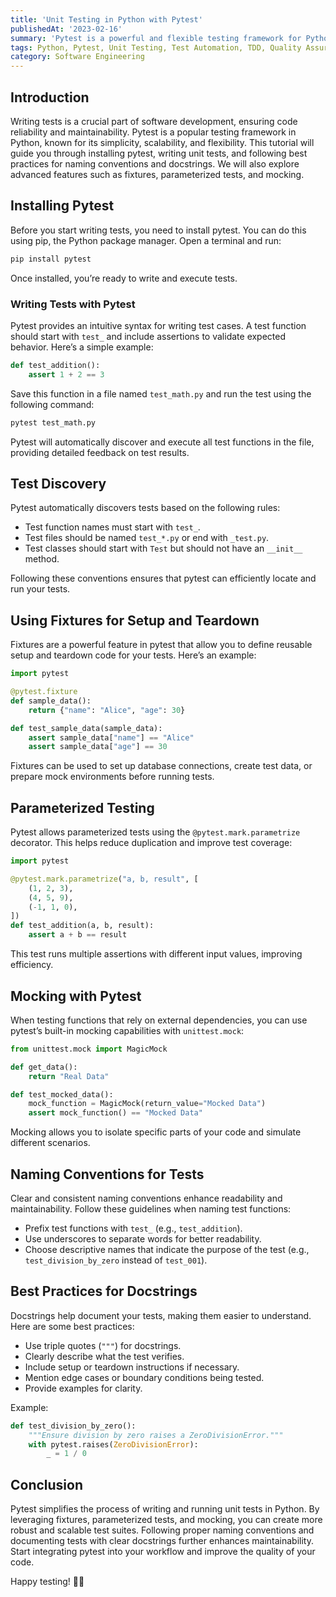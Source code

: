 ```yaml
---
title: 'Unit Testing in Python with Pytest'
publishedAt: '2023-02-16'
summary: 'Pytest is a powerful and flexible testing framework for Python. This guide explores how to set up and write unit tests using pytest, covering test discovery, fixtures, parameterized testing, mocking, and best practices for naming conventions and docstrings.'
tags: Python, Pytest, Unit Testing, Test Automation, TDD, Quality Assurance
category: Software Engineering
---
```


## Introduction

Writing tests is a crucial part of software development, ensuring code reliability and maintainability. Pytest is a popular testing framework in Python, known for its simplicity, scalability, and flexibility. This tutorial will guide you through installing pytest, writing unit tests, and following best practices for naming conventions and docstrings. We will also explore advanced features such as fixtures, parameterized tests, and mocking.

## Installing Pytest

Before you start writing tests, you need to install pytest. You can do this using pip, the Python package manager. Open a terminal and run:

```bash
pip install pytest
```

Once installed, you’re ready to write and execute tests.

### Writing Tests with Pytest

Pytest provides an intuitive syntax for writing test cases. A test function should start with `test_` and include assertions to validate expected behavior. Here’s a simple example:

```python
def test_addition():
    assert 1 + 2 == 3
```

Save this function in a file named `test_math.py` and run the test using the following command:

```bash
pytest test_math.py
```

Pytest will automatically discover and execute all test functions in the file, providing detailed feedback on test results.

## Test Discovery

Pytest automatically discovers tests based on the following rules:

- Test function names must start with `test_`.
- Test files should be named `test_*.py` or end with `_test.py`.
- Test classes should start with `Test` but should not have an `__init__` method.

Following these conventions ensures that pytest can efficiently locate and run your tests.

## Using Fixtures for Setup and Teardown

Fixtures are a powerful feature in pytest that allow you to define reusable setup and teardown code for your tests. Here’s an example:

```python
import pytest

@pytest.fixture
def sample_data():
    return {"name": "Alice", "age": 30}

def test_sample_data(sample_data):
    assert sample_data["name"] == "Alice"
    assert sample_data["age"] == 30
```

Fixtures can be used to set up database connections, create test data, or prepare mock environments before running tests.

## Parameterized Testing

Pytest allows parameterized tests using the `@pytest.mark.parametrize` decorator. This helps reduce duplication and improve test coverage:

```python
import pytest

@pytest.mark.parametrize("a, b, result", [
    (1, 2, 3),
    (4, 5, 9),
    (-1, 1, 0),
])
def test_addition(a, b, result):
    assert a + b == result
```

This test runs multiple assertions with different input values, improving efficiency.

## Mocking with Pytest

When testing functions that rely on external dependencies, you can use pytest’s built-in mocking capabilities with `unittest.mock`:

```python
from unittest.mock import MagicMock

def get_data():
    return "Real Data"

def test_mocked_data():
    mock_function = MagicMock(return_value="Mocked Data")
    assert mock_function() == "Mocked Data"
```

Mocking allows you to isolate specific parts of your code and simulate different scenarios.

## Naming Conventions for Tests

Clear and consistent naming conventions enhance readability and maintainability. Follow these guidelines when naming test functions:

- Prefix test functions with `test_` (e.g., `test_addition`).
- Use underscores to separate words for better readability.
- Choose descriptive names that indicate the purpose of the test (e.g., `test_division_by_zero` instead of `test_001`).

## Best Practices for Docstrings

Docstrings help document your tests, making them easier to understand. Here are some best practices:

- Use triple quotes (`"""`) for docstrings.
- Clearly describe what the test verifies.
- Include setup or teardown instructions if necessary.
- Mention edge cases or boundary conditions being tested.
- Provide examples for clarity.

Example:

```python
def test_division_by_zero():
    """Ensure division by zero raises a ZeroDivisionError."""
    with pytest.raises(ZeroDivisionError):
        _ = 1 / 0
```

## Conclusion

Pytest simplifies the process of writing and running unit tests in Python. By leveraging fixtures, parameterized tests, and mocking, you can create more robust and scalable test suites. Following proper naming conventions and documenting tests with clear docstrings further enhances maintainability. Start integrating pytest into your workflow and improve the quality of your code.

Happy testing! 🧪🎯
